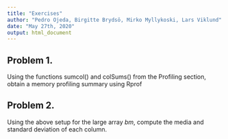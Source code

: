```yaml
---
title: "Exercises"
author: "Pedro Ojeda, Birgitte Brydsö, Mirko Myllykoski, Lars Viklund"
date: "May 27th, 2020"
output: html_document
---
```



## Problem 1.
Using the functions sumcol() and colSums() from the Profiling section, obtain a memory profiling summary using Rprof

## Problem 2.
Using the above setup for the large array *bm*, compute the media and standard deviation of each column.